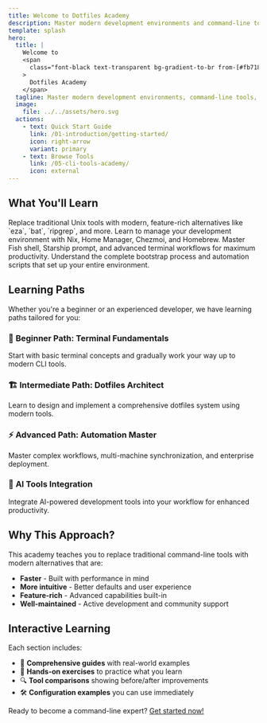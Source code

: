 ```yaml
---
title: Welcome to Dotfiles Academy
description: Master modern development environments and command-line tools with this comprehensive learning platform.
template: splash
hero:
  title: |
    Welcome to
    <span
      class="font-black text-transparent bg-gradient-to-br from-[#fb7185] via-[#e879f9] to-[#4338ca] bg-clip-text"
    >
      Dotfiles Academy
    </span>
  tagline: Master modern development environments, command-line tools, and automation workflows
  image:
    file: ../../assets/hero.svg
  actions:
    - text: Quick Start Guide
      link: /01-introduction/getting-started/
      icon: right-arrow
      variant: primary
    - text: Browse Tools
      link: /05-cli-tools-academy/
      icon: external
---
```



## What You'll Learn

<CardGrid stagger>
  <Card title="Modern CLI Tools" icon="laptop">
    Replace traditional Unix tools with modern, feature-rich alternatives like `eza`, `bat`, `ripgrep`, and more.
  </Card>
  <Card title="Dotfiles Management" icon="setting">
    Learn to manage your development environment with Nix, Home Manager, Chezmoi, and Homebrew.
  </Card>
  <Card title="Shell Mastery" icon="open-book">
    Master Fish shell, Starship prompt, and advanced terminal workflows for maximum productivity.
  </Card>
  <Card title="Automation Scripts" icon="rocket">
    Understand the complete bootstrap process and automation scripts that set up your entire environment.
  </Card>
</CardGrid>

## Learning Paths

Whether you're a beginner or an experienced developer, we have learning paths tailored for you:

### 🚀 **Beginner Path: Terminal Fundamentals**
Start with basic terminal concepts and gradually work your way up to modern CLI tools.

### 🏗️ **Intermediate Path: Dotfiles Architect**
Learn to design and implement a comprehensive dotfiles system using modern tools.

### ⚡ **Advanced Path: Automation Master**
Master complex workflows, multi-machine synchronization, and enterprise deployment.

### 🤖 **AI Tools Integration**
Integrate AI-powered development tools into your workflow for enhanced productivity.

## Why This Approach?

This academy teaches you to replace traditional command-line tools with modern alternatives that are:

- **Faster** - Built with performance in mind
- **More intuitive** - Better defaults and user experience
- **Feature-rich** - Advanced capabilities built-in
- **Well-maintained** - Active development and community support

## Interactive Learning

Each section includes:
- 📖 **Comprehensive guides** with real-world examples
- 🎯 **Hands-on exercises** to practice what you learn
- 🔍 **Tool comparisons** showing before/after improvements
- 🛠️ **Configuration examples** you can use immediately

Ready to become a command-line expert? [Get started now!](/01-introduction/getting-started/)
